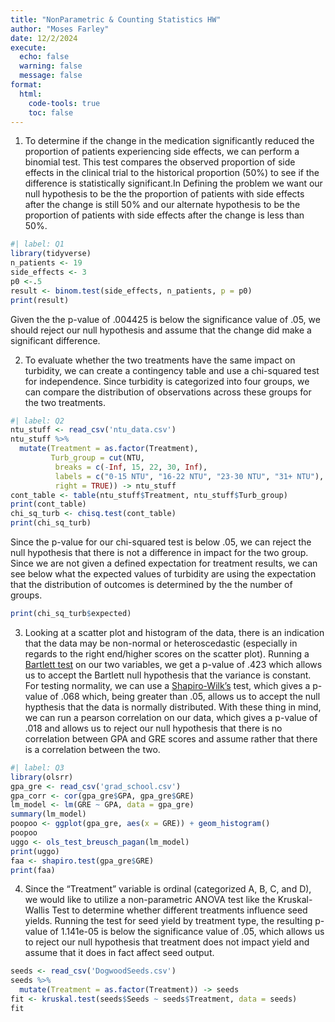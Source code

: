 ```yaml
---
title: "NonParametric & Counting Statistics HW"
author: "Moses Farley"
date: 12/2/2024
execute: 
  echo: false
  warning: false
  message: false
format: 
  html:
    code-tools: true
    toc: false
---
```


1.  To determine if the change in the medication significantly reduced the proportion of patients experiencing side effects, we can perform a binomial test. This test compares the observed proportion of side effects in the clinical trial to the historical proportion (50%) to see if the difference is statistically significant.In Defining the problem we want our null hypothesis to be the the proportion of patients with side effects after the change is still 50% and our alternate hypothesis to be the proportion of patients with side effects after the change is less than 50%.

```r
#| label: Q1
library(tidyverse)
n_patients <- 19
side_effects <- 3
p0 <-.5
result <- binom.test(side_effects, n_patients, p = p0)
print(result)
```

Given the the p-value of .004425 is below the significance value of .05, we should reject our null hypothesis and assume that the change did make a significant difference.

2.  To evaluate whether the two treatments have the same impact on turbidity, we can create a contingency table and use a chi-squared test for independence. Since turbidity is categorized into four groups, we can compare the distribution of observations across these groups for the two treatments.

```r
#| label: Q2
ntu_stuff <- read_csv('ntu_data.csv')
ntu_stuff %>%
  mutate(Treatment = as.factor(Treatment),
         Turb_group = cut(NTU,
          breaks = c(-Inf, 15, 22, 30, Inf),
          labels = c("0-15 NTU", "16-22 NTU", "23-30 NTU", "31+ NTU"),
          right = TRUE)) -> ntu_stuff
cont_table <- table(ntu_stuff$Treatment, ntu_stuff$Turb_group)
print(cont_table)
chi_sq_turb <- chisq.test(cont_table)
print(chi_sq_turb)
```

Since the p-value for our chi-squared test is below .05, we can reject the null hypothesis that there is not a difference in impact for the two group. Since we are not given a defined expectation for treatment results, we can see below what the expected values of turbidity are using the expectation that the distribution of outcomes is determined by the the number of groups.

```r
print(chi_sq_turb$expected)
```

3.  Looking at a scatter plot and histogram of the data, there is an indication that the data may be non-normal or heteroscedastic (especially in regards to the right end/higher scores on the scatter plot). Running a [Bartlett test](https://cran.r-project.org/web/packages/olsrr/vignettes/heteroskedasticity.html) on our two variables, we get a p-value of .423 which allows us to accept the Bartlett null hypothesis that the variance is constant. For testing normality, we can use a [Shapiro-Wilk's](https://www.sthda.com/english/wiki/normality-test-in-r#:~:text=There%20are%20several%20methods%20for,the%20distribution%20is%20non%2Dnormal.) test, which gives a p-value of .068 which, being greater than .05, allows us to accept the null hypthesis that the data is normally distributed. With these thing in mind, we can run a pearson correlation on our data, which gives a p-value of .018 and allows us to reject our null hypothesis that there is no correlation between GPA and GRE scores and assume rather that there is a correlation between the two.

```r
#| label: Q3
library(olsrr)
gpa_gre <- read_csv('grad_school.csv')
gpa_corr <- cor(gpa_gre$GPA, gpa_gre$GRE)
lm_model <- lm(GRE ~ GPA, data = gpa_gre)
summary(lm_model)
poopoo <- ggplot(gpa_gre, aes(x = GRE)) + geom_histogram()
poopoo
uggo <- ols_test_breusch_pagan(lm_model)
print(uggo)
faa <- shapiro.test(gpa_gre$GRE)
print(faa)
```

4.  Since the "Treatment" variable is ordinal (categorized A, B, C, and D), we would like to utilize a non-parametric ANOVA test like the Kruskal-Wallis Test to determine whether different treatments influence seed yields. Running the test for seed yield by treatment type, the resulting p-value of 1.141e-05 is below the significance value of .05, which allows us to reject our null hypothesis that treatment does not impact yield and assume that it does in fact affect seed output.

```r
seeds <- read_csv('DogwoodSeeds.csv')
seeds %>%
  mutate(Treatment = as.factor(Treatment)) -> seeds
fit <- kruskal.test(seeds$Seeds ~ seeds$Treatment, data = seeds)
fit
```
